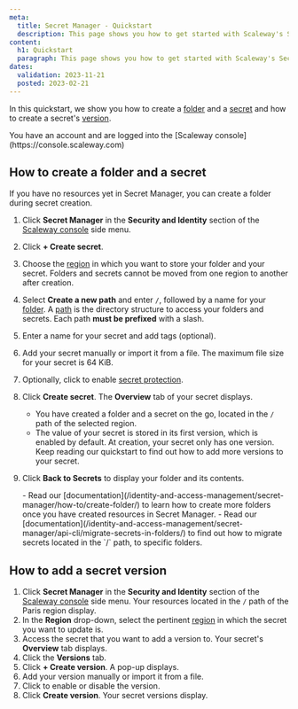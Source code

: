 ```yaml
---
meta:
  title: Secret Manager - Quickstart
  description: This page shows you how to get started with Scaleway's Secret Manager.
content:
  h1: Quickstart
  paragraph: This page shows you how to get started with Scaleway's Secret Manager.
dates:
  validation: 2023-11-21
  posted: 2023-02-21
---
```


In this quickstart, we show you how to create a [folder](/identity-and-access-management/secret-manager/concepts/#folder) and a [secret](/identity-and-access-management/secret-manager/concepts/#secret) and how to create a secret's [version](/identity-and-access-management/secret-manager/concepts/#version).

<Macro id="iam-requirements" />

<Message type="requirement">
  You have an account and are logged into the [Scaleway console](https://console.scaleway.com)
</Message>


## How to create a folder and a secret

<Message type="note">
  If you have no resources yet in Secret Manager, you can create a folder during secret creation.
</Message>

1. Click **Secret Manager** in the **Security and Identity** section of the [Scaleway console](https://console.scaleway.com/) side menu.
2. Click **+ Create secret**.
3. Choose the [region](/identity-and-access-management/secret-manager/concepts/#region) in which you want to store your folder and your secret.
    <Message type="important">
     Folders and secrets cannot be moved from one region to another after creation.
    </Message>
4. Select **Create a new path** and enter `/`, followed by a name for your [folder](/identity-and-access-management/secret-manager/concepts/#folder).
    <Message type="important">
      A [path](/identity-and-access-management/secret-manager/concepts/#path) is the directory structure to access your folders and secrets. Each path **must be prefixed** with a slash.
    </Message>
5. Enter a name for your secret and add tags (optional).
6. Add your secret manually or import it from a file.
    <Message type="note">
     The maximum file size for your secret is 64 KiB.
    </Message>
7. Optionally, click <Icon name="toggle" /> to enable [secret protection](/identity-and-access-management/secret-manager/concepts/#secret-protection).
8. Click **Create secret**. The **Overview** tab of your secret displays.
    <Message type="note">
      - You have created a folder and a secret on the go, located in the `/` path of the selected region.
      - The value of your secret is stored in its first version, which is enabled by default. At creation, your secret only has one version. Keep reading our quickstart to find out how to add more versions to your secret.
    </Message>

9. Click **Back to Secrets** to display your folder and its contents.

    <Message type="tip">
      - Read our [documentation](/identity-and-access-management/secret-manager/how-to/create-folder/) to learn how to create more folders once you have created resources in Secret Manager.
      - Read our [documentation](/identity-and-access-management/secret-manager/api-cli/migrate-secrets-in-folders/) to find out how to migrate secrets located in the `/` path, to specific folders.
    </Message>

## How to add a secret version

1. Click **Secret Manager** in the **Security and Identity** section of the [Scaleway console](https://console.scaleway.com/) side menu. Your resources located in the `/` path of the Paris region display.
2. In the **Region** drop-down, select the pertinent [region](/identity-and-access-management/secret-manager/concepts/#region) in which the secret you want to update is.
3. Access the secret that you want to add a version to. Your secret's **Overview** tab displays.
4. Click the **Versions** tab.
5. Click **+ Create version**. A pop-up displays.
6. Add your version manually or import it from a file.
7. Click <Icon name="toggle" /> to enable or disable the version.
8. Click **Create version**. Your secret versions display.